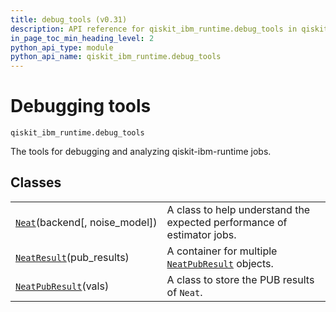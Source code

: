 ```yaml
---
title: debug_tools (v0.31)
description: API reference for qiskit_ibm_runtime.debug_tools in qiskit-ibm-runtime v0.31
in_page_toc_min_heading_level: 2
python_api_type: module
python_api_name: qiskit_ibm_runtime.debug_tools
---
```


<span id="debugging-tools-qiskit-ibm-runtime-debug-tools" />

<span id="module-qiskit_ibm_runtime.debug_tools" />

# Debugging tools

`qiskit_ibm_runtime.debug_tools`

The tools for debugging and analyzing qiskit-ibm-runtime jobs.

## Classes

|                                                                                                     |                                                                                                                                 |
| --------------------------------------------------------------------------------------------------- | ------------------------------------------------------------------------------------------------------------------------------- |
| [`Neat`](debug-tools-neat "qiskit_ibm_runtime.debug_tools.Neat")(backend\[, noise\_model])          | A class to help understand the expected performance of estimator jobs.                                                          |
| [`NeatResult`](debug-tools-neat-result "qiskit_ibm_runtime.debug_tools.NeatResult")(pub\_results)   | A container for multiple [`NeatPubResult`](debug-tools-neat-pub-result "qiskit_ibm_runtime.debug_tools.NeatPubResult") objects. |
| [`NeatPubResult`](debug-tools-neat-pub-result "qiskit_ibm_runtime.debug_tools.NeatPubResult")(vals) | A class to store the PUB results of `Neat`.                                                                                     |

